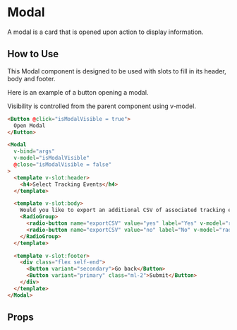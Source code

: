 
# Modal

A modal is a card that is opened upon action to display information.

<Preview>
  <Story id="components-modal--primary" />
</Preview>

## How to Use

This Modal component is designed to be used with slots to fill in its header, body and footer.

Here is an example of a button opening a modal.

Visibility is controlled from the parent component using v-model.

```html
<Button @click="isModalVisible = true">
  Open Modal
</Button>

<Modal
  v-bind="args"
  v-model="isModalVisible"
  @close="isModalVisible = false"
>
  <template v-slot:header>
    <h4>Select Tracking Events</h4>
  </template>

  <template v-slot:body>
    Would you like to export an additional CSV of associated tracking events?
    <RadioGroup>
      <radio-button name="exportCSV" value="yes" label="Yes" v-model="radioModel"/>
      <radio-button name="exportCSV" value="no" label="No" v-model="radioModel" />
    </RadioGroup>
  </template>

  <template v-slot:footer>
    <div class="flex self-end">
      <Button variant="secondary">Go back</Button>
      <Button variant="primary" class="ml-2">Submit</Button>
    </div>
  </template>
</Modal>
```

## Props

<ArgsTable story={PRIMARY_STORY} />
